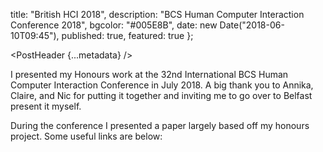 
  title: "British HCI 2018",
  description: "BCS Human Computer Interaction Conference 2018",
  bgcolor: "#005E8B",
  date: new Date("2018-06-10T09:45"),
  published: true,
  featured: true
};

<PostHeader {...metadata} />

I presented my Honours work at the 32nd International BCS Human Computer Interaction Conference in July 2018. A big thank you to Annika, Claire, and Nic for putting it together and inviting me to go over to Belfast present it myself.

During the conference I presented a paper largely based off my honours project. Some useful links are below:

<LargeLink
  href="https://ewic.bcs.org/content/ConWebDoc/60000"
  title="Conference Proceedings"
/>
<LargeLink
  href="https://reader.sthom.kiwi"
  title="eBook Reader Application Live Demo"
/>
<LargeLink href="https://github.com/s-thom/520-reader" title="Source Code" />
